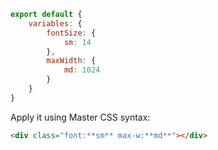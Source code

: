 ```js name=master.css.js
export default {
    variables: {
        fontSize: {
            sm: 14
        },
        maxWidth: {
            md: 1024
        }
    }
}
```
Apply it using Master CSS syntax:
```html
<div class="font:**sm** max-w:**md**"></div>
```